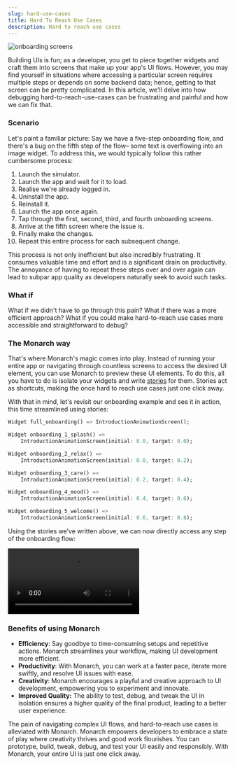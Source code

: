 ```yaml
---
slug: hard-use-cases
title: Hard To Reach Use Cases
description: Hard to reach use cases
---
```



<img alt="onboarding screens" src={onboarding} />

Building UIs is fun; as a developer, you get to piece together widgets and craft them into screens that make up your app's UI flows. However, you may find yourself in situations where accessing a particular screen requires multiple steps or depends on some backend data; hence, getting to that screen can be pretty complicated. In this article, we'll delve into how debugging hard-to-reach-use-cases can be frustrating and painful and how we can fix that.

### Scenario

Let's paint a familiar picture: Say we have a five-step onboarding flow, and there's a bug on the fifth step of the flow– some text is overflowing into an image widget. To address this, we would typically follow this rather cumbersome process:

1. Launch the simulator.
2. Launch the app and wait for it to load.
3. Realise we're already logged in.
4. Uninstall the app.
5. Reinstall it.
6. Launch the app once again.
7. Tap through the first, second, third, and fourth onboarding screens.
8. Arrive at the fifth screen where the issue is.
9. Finally make the changes.
10. Repeat this entire process for each subsequent change.

This process is not only inefficient but also incredibly frustrating. It consumes valuable time and effort and is a significant drain on productivity. The annoyance of having to repeat these steps over and over again can lead to subpar app quality as developers naturally seek to avoid such tasks.

### What if

What if we didn't have to go through this pain? What if there was a more efficient approach? What if you could make hard-to-reach use cases more accessible and straightforward to debug?

### The Monarch way

That's where Monarch's magic comes into play. Instead of running your entire app or navigating through countless screens to access the desired UI element, you can use Monarch to preview these UI elements. To do this, all you have to do is isolate your widgets and write [stories](/docs/write-first-story) for them. Stories act as shortcuts, making the once hard to reach use cases just one click away.

With that in mind, let's revisit our onboarding example and see it in action, this time streamlined using stories:

```dart
Widget full_onboarding() => IntroductionAnimationScreen();

Widget onboarding_1_splash() =>
    IntroductionAnimationScreen(initial: 0.0, target: 0.0);

Widget onboarding_2_relax() =>
    IntroductionAnimationScreen(initial: 0.0, target: 0.2);

Widget onboarding_3_care() =>
    IntroductionAnimationScreen(initial: 0.2, target: 0.4);

Widget onboarding_4_mood() =>
    IntroductionAnimationScreen(initial: 0.4, target: 0.6);

Widget onboarding_5_welcome() =>
    IntroductionAnimationScreen(initial: 0.6, target: 0.8);
```

Using the stories we’ve written above, we can now directly access any step of the onboarding flow:

<div className="blog-video video">
  <div className="text--center">
    <video
      playing
      playsinline
      controls
      autoPlay
      src="/assets/hard-to-reach-cases.webm"
      type="video/webm"
    />
  </div>
</div>

### Benefits of using Monarch

- **Efficiency**: Say goodbye to time-consuming setups and repetitive actions. Monarch streamlines your workflow, making UI development more efficient.
- **Productivity**: With Monarch, you can work at a faster pace, iterate more swiftly, and resolve UI issues with ease.
- **Creativity**: Monarch encourages a playful and creative approach to UI development, empowering you to experiment and innovate.
- **Improved Quality:** The ability to test, debug, and tweak the UI in isolation ensures a higher quality of the final product, leading to a better user experience.

The pain of navigating complex UI flows, and hard-to-reach use cases is alleviated with Monarch. Monarch empowers developers to embrace a state of play where creativity thrives and good work flourishes. You can prototype, build, tweak, debug, and test your UI easily and responsibly. With Monarch, your entire UI is just one click away.
